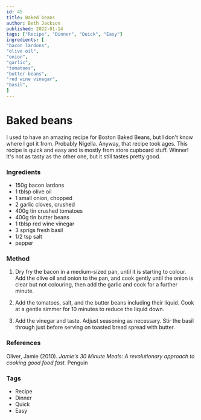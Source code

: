 ```yaml
---
id: 45
title: Baked beans
author: Beth Jackson
published: 2022-01-14
tags: ["Recipe", "Dinner", "Quick", "Easy"]
ingredients: [
"bacon lardons",
"olive oil",
"onion",
"garlic",
"tomatoes",
"butter beans",
"red wine vinegar",
"basil",
]
---
```


# Baked beans

<BlogTextWrapper>

I used to have an amazing recipe for Boston Baked Beans, but I don't know where I got it from. Probably Nigella. Anyway, that recipe took ages. This recipe is quick and easy and is mostly from store cupboard stuff. Winner! It's not as tasty as the other one, but it still tastes pretty good.

</BlogTextWrapper>

<BlogTextWrapper>

### Ingredients

- 150g bacon lardons
- 1 tblsp olive oil
- 1 small onion, chopped
- 2 garlic cloves, crushed
- 400g tin crushed tomatoes
- 400g tin butter beans
- 1 tblsp red wine vinegar
- 3 sprigs fresh basil
- 1/2 tsp salt
- pepper

</BlogTextWrapper>

<BlogTextWrapper>

### Method

1. Dry fry the bacon in a medium-sized pan, until it is starting to colour. Add the olive oil and onion to the pan, and cook gently until the onion is clear but not colouring, then add the garlic and cook for a further minute.

2. Add the tomatoes, salt, and the butter beans including their liquid. Cook at a gentle simmer for 10 minutes to reduce the liquid down.

<Timer inputHours={0} inputMinutes={10} inputSeconds={0} />

3. Add the vinegar and taste. Adjust seasoning as necessary. Stir the basil through just before serving on toasted bread spread with butter.

</BlogTextWrapper>

<BlogTextWrapper>

### References

Oliver, Jamie (2010). _Jamie's 30 Minute Meals: A revolutionary approach to cooking good food fast._ Penguin

</BlogTextWrapper>

<BlogTextWrapper>

### Tags

- Recipe
- Dinner
- Quick
- Easy

</BlogTextWrapper>
